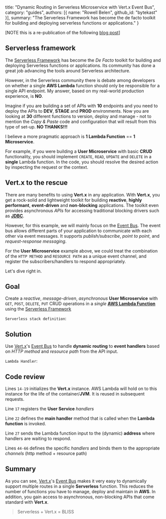   title: "Dynamic Routing in Serverless Microservice with Vert.x Event Bus",
  category: "guides",
  authors: [{
    name: "Rowell Belen",
    github_id: "bytekast"
  }],
  summary: "The Serverless Framework has become the de facto toolkit for building and deploying serverless functions or applications."
}

[NOTE this is a re-publication of the following [blog post](https://www.rowellbelen.com/dynamic-routing-in-serverless-microservice-with-vert-x-event-bus/)]

## Serverless framework

The [Serverless Framework](https://serverless.com) has become the *De Facto* toolkit for building and deploying Serverless functions or applications. Its community has done a great job advancing the tools around Serverless architecture.

However, in the Serverless community there is debate among developers on whether a single **AWS Lambda** function should only be responsible for a single API endpoint. My answer, based on my real-world production experience, is **NO**. 

Imagine if you are building a set of APIs with **10** endpoints and you need to deploy the APIs to **DEV**, **STAGE** and **PROD** environments. Now you are looking at **30** different functions to version, deploy and manage - not to mention the *Copy & Paste* code and configuration that will result from this type of set-up. **NO THANKS!!!** 

I believe a more pragmatic approach is **1 Lambda Function** == **1 Microservice**.

For example, if you were building a **User Microservice** with basic **CRUD** functionality, you should implement `CREATE`, `READ`, `UPDATE` and `DELETE` in a **single** Lambda function. In the code, you should resolve the desired action by inspecting the request or the context.

## Vert.x to the rescue

There are many benefits to using **Vert.x** in any application. With **Vert.x**, you get a rock-solid and lightweight toolkit for building **reactive**, **highly performant**, **event-driven** and **non-blocking** applications. The toolkit even provides asynchronous *APIs* for accessing traditional blocking drivers such as **[JDBC](http://vertx.io/docs/vertx-jdbc-client/groovy/)**.

However, for this example, we will mainly focus on the [Event Bus](http://vertx.io/docs/vertx-core/groovy/#event_bus). The event bus allows different parts of your application to communicate with each other via event messages. It supports *publish/subscribe*, *point to point*, and *request-response messaging*.

For the **User Microservice** example above, we could treat the combination of the `HTTP METHOD` and `RESOURCE PATH` as a unique event channel, and register the subscribers/handlers to respond appropriately.

Let's dive right in.

## Goal

Create a *reactive*, *message-driven*, *asynchronous* **User Microservice** with `GET`, `POST`, `DELETE`, `PUT` CRUD operations in a *single* **[AWS Lambda Function](aws.amazon.com/lambda)** using the [Serverless Framework](https://serverless.com)

`Serverless stack definition`:
<script src="https://gist.github.com/bytekast/48daa2ca479156c98d2735cca181ef30.js"></script>

## Solution

Use [Vert.x](http://vertx.io)'s [Event Bus](http://vertx.io/docs/vertx-core/groovy/#event_bus) to handle **dynamic routing** to **event handlers** based on *HTTP method* and *resource path* from the API input.

`Lambda Handler`:
<script src="https://gist.github.com/bytekast/d5a544f8cdcd327a12010100b2ba2d66.js"></script>

## Code review

Lines `14-19` initializes the **Vert.x** instance. AWS Lambda will hold on to this instance for the life of the container/**JVM**. It is reused in subsequent requests.

Line `17` registers the **User Service** *handlers*

Line `22` defines the **main handler** method that is called when the **Lambda function** is invoked.

Line `27` sends the Lambda function input to the (dynamic) **address** where handlers are waiting to respond. 

Lines `44-66` defines the specific *handlers* and binds them to the appropriate *channels* (http method + resource path)

## Summary
 
As you can see, [Vert.x](http://vertx.io)'s [Event Bus](http://vertx.io/docs/vertx-core/groovy/#event_bus) makes it very easy to dynamically support multiple routes in a single **Serverless** function. This reduces the number of functions you have to manage, deploy and maintain in **AWS**. In addition, you gain access to asynchronous, non-blocking APIs that come standard with **Vert.x**.

> Serverless + Vert.x = BLISS
